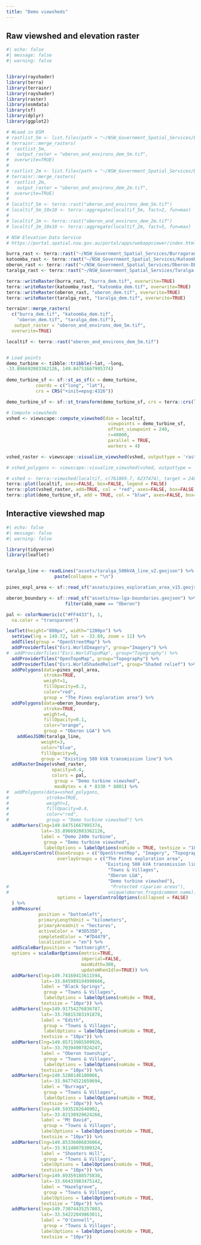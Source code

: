 ```yaml
---
title: "Demo viewsheds"
---
```


## Raw viewshed and elevation raster

```r
#| echo: false
#| message: false
#| warning: false


library(rayshader)
library(terra)
library(terrainr)
library(rayshader)
library(raster)
library(osmdata)
library(sf)
library(dplyr)
library(ggplot2)

# #Load in DSM
# rastlist_5m <- list.files(path = "~/NSW_Government_Spatial_Services/DEM/5 Metre", pattern='.tif$', all.files= T, full.names= T)
# terrainr::merge_rasters(
#  rastlist_5m,
#   output_raster = "oberon_and_environs_dem_5m.tif",
#  overwrite=TRUE)
# 
# rastlist_2m <- list.files(path = "~/NSW_Government_Spatial_Services/DEM/2 Metre", pattern='.tif$', all.files= T, full.names= T)
# terrainr::merge_rasters(
#  rastlist_2m,
#   output_raster = "oberon_and_environs_dem_2m.tif",
#  overwrite=TRUE)
# 
# localtif_5m <- terra::rast("oberon_and_environs_dem_5m.tif")
# localtif_5m_10x10 <- terra::aggregate(localtif_5m, fact=2, fun=max)
# 
# localtif_2m <- terra::rast("oberon_and_environs_dem_2m.tif")
# localtif_2m_10x10 <- terra::aggregate(localtif_2m, fact=5, fun=max)

# NSW Elevation Data Service
# https://portal.spatial.nsw.gov.au/portal/apps/webappviewer/index.html?id=437c0697e6524d8ebf10ad0d915bc219

burra_rast <- terra::rast("~/NSW_Government_Spatial_Services/Burragorang-DEM-AHD_56_5m/Burragorang-DEM-AHD_56_5m.asc")
katoomba_rast <- terra::rast("~/NSW_Government_Spatial_Services/Katoomba-DEM-AHD_56_5m/Katoomba-DEM-AHD_56_5m.asc")
oberon_rast <- terra::rast("~/NSW_Government_Spatial_Services/Oberon-DEM-AHD_55_5m/Oberon-DEM-AHD_55_5m.asc")
taralga_rast <- terra::rast("~/NSW_Government_Spatial_Services/Taralga-DEM-AHD_55_5m/Taralga-DEM-AHD_55_5m.asc")

terra::writeRaster(burra_rast, "burra_dem.tif", overwrite=TRUE)
terra::writeRaster(katoomba_rast, "katoomba_dem.tif", overwrite=TRUE)
terra::writeRaster(oberon_rast, "oberon_dem.tif", overwrite=TRUE)
terra::writeRaster(taralga_rast, "taralga_dem.tif", overwrite=TRUE)

terrainr::merge_rasters(
  c("burra_dem.tif", "katoomba_dem.tif",
    "oberon_dem.tif", "taralga_dem.tif"),
   output_raster = "oberon_and_environs_dem_5m.tif",
  overwrite=TRUE)

localtif <- terra::rast("oberon_and_environs_dem_5m.tif")  


# Load points
demo_turbine <- tibble::tribble(~lat, ~long,
-33.896692083362126, 149.84751667995374)
          
demo_turbine_sf <- sf::st_as_sf(x = demo_turbine,                         
           coords = c("long", "lat"),
           crs = CRS("+init=epsg:4326"))

demo_turbine_sf <- sf::st_transform(demo_turbine_sf, crs = terra::crs(localtif))

# Compute viewsheds
vshed <- viewscape::compute_viewshed(dsm = localtif, 
                                      viewpoints = demo_turbine_sf, 
                                      offset_viewpoint = 240, 
                                      r=40000,
                                      parallel = TRUE, 
                                      workers = 4)

vshed_raster <- viewscape::visualize_viewshed(vshed, outputtype = 'raster')

# vshed_polygons <- viewscape::visualize_viewshed(vshed, outputtype = 'polygon')

# vshed <- terra::viewshed(localtif, c(761869.7, 6237474), target = 240)
terra::plot(localtif, axes=FALSE, box=FALSE, legend = FALSE)
terra::plot(vshed_raster, add=TRUE, col = "red", axes=FALSE, box=FALSE, legend = FALSE, alpha=0.4)
terra::plot(demo_turbine_sf, add = TRUE, col = "blue", axes=FALSE, box=FALSE, legend = FALSE)

```

## Interactive viewshed map

:::{.column-page}

```r
#| echo: false
#| message: false
#| warning: false

library(tidyverse)
library(leaflet)


taralga_line <- readLines("assets/taralga_500kVA_line_v2.geojson") %>%
                  paste(collapse = "\n")

pines_expl_area <- sf::read_sf("assets/pines_exploration_area_v15.geojson")

oberon_boundary <- sf::read_sf("assets/nsw-lga-boundaries.geojson") %>%
                      filter(abb_name == "Oberon")

pal <- colorNumeric(c("#FF4433"), 1,
  na.color = "transparent")

leaflet(height="800px", width="1200px") %>% 
  setView(lng = 149.72, lat = -33.89, zoom = 11) %>%
  addTiles(group = "OpenStreetMap") %>%
  addProviderTiles("Esri.WorldImagery", group="Imagery") %>%
#  addProviderTiles("Esri.WorldTopoMap", group="Topography") %>%
  addProviderTiles("OpenTopoMap", group="Topography") %>%
  addProviderTiles("Esri.WorldShadedRelief", group="Shaded relief") %>%
  addPolygons(data=pines_expl_area, 
              stroke=TRUE, 
              weight=1, 
              fillOpacity=0.2, 
              color="red",
              group = "The Pines exploration area") %>%
  addPolygons(data=oberon_boundary,
              stroke=TRUE, 
              weight=4, 
              fillOpacity=0.1, 
              color="orange",
              group = "Oberon LGA") %>%
    addGeoJSON(taralga_line, 
             weight=3, 
             color="blue", 
             fillOpacity=0,
             group = "Existing 500 kVA transmission line") %>%
  addRasterImage(vshed_raster, 
                 opacity=0.4, 
                 colors = pal,
                  group = "Demo turbine viewshed",
                  maxBytes = 4 * 8330 * 8801) %>%
#  addPolygons(data=vshed_polygons, 
#              stroke=TRUE, 
#              weight=1, 
#              fillOpacity=0.4, 
#              color="red",
#              group = "Demo turbine viewshed") %>%
  addMarkers(lng=149.84751667995374,
             lat=-33.896692083362126, 
             label = "Demo 240m turbine",
              group = "Demo turbine viewshed",
              labelOptions = labelOptions(noHide = TRUE, textsize = "10px")) %>%  
  addLayersControl(baseGroups = c("OpenStreetMap", "Imagery", "Topography", "Shaded relief"),
                   overlayGroups = c("The Pines exploration area",
                                     "Existing 500 kVA transmission line",
                                      "Towns & Villages",
                                      "Oberon LGA",
                                      "Demo turbine viewshed"),
#                                      "Protected riparian areas"),
#                                     unique(oberon_frogs$common_name)),
                   options = layersControlOptions(collapsed = FALSE)
  ) %>%
  addMeasure(
            position = "bottomleft",
            primaryLengthUnit = "kilometers",
            primaryAreaUnit = "hectares",
            activeColor = "#3D535D",
            completedColor = "#7D4479",
            localization = "en") %>%
  addScaleBar(position = "bottomright",
  options = scaleBarOptions(metric=TRUE, 
                            imperial=FALSE,
                            maxWidth=300,
                            updateWhenIdle=TRUE)) %>%
  addMarkers(lng=149.74160413611594,
             lat=-33.845989194998666,
             label = "Black Springs",
              group = "Towns & Villages",
              labelOptions = labelOptions(noHide = TRUE,
             textsize = "10px")) %>%
  addMarkers(lng=149.91754276836787,
             lat=-33.78815383191878,
             label = "Edith",
              group = "Towns & Villages",
              labelOptions = labelOptions(noHide = TRUE,
             textsize = "10px")) %>%
  addMarkers(lng=149.85713985509926,
             lat=-33.70394907824247,
             label = "Oberon township",
              group = "Towns & Villages",
              labelOptions = labelOptions(noHide = TRUE,
             textsize = "10px")) %>%
  addMarkers(lng=149.5288146180066,
             lat=-33.94774521659694,
             label = "Burraga",
              group = "Towns & Villages",
              labelOptions = labelOptions(noHide = TRUE,
             textsize = "10px")) %>%
  addMarkers(lng=149.5935282648902,
             lat=-33.82130920624268,
             label = "Mt David",
              group = "Towns & Villages",
             labelOptions = labelOptions(noHide = TRUE,
             textsize = "10px")) %>%
  addMarkers(lng=149.85336006836064,
             lat=-33.91140078300324,
             label = "Shooters Hill",
              group = "Towns & Villages",
             labelOptions = labelOptions(noHide = TRUE,
             textsize = "10px")) %>%
  addMarkers(lng=149.89359188575838,
             lat=-33.66433983475142,
             label = "Hazelgrove",
              group = "Towns & Villages",
             labelOptions = labelOptions(noHide = TRUE,
             textsize = "10px")) %>%
  addMarkers(lng=149.73074435257803,
             lat=-33.54222049863011,
             label = "O'Connell",
              group = "Towns & Villages",
             labelOptions = labelOptions(noHide = TRUE,
             textsize = "10px")) 


                    
```

:::
